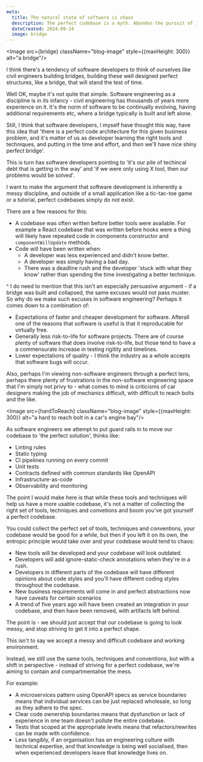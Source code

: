 ```yaml
---
meta:
  title: The natural state of software is chaos
  description: The perfect codebase is a myth. Abondon the pursuit of it, and instead seek to contain the mess. 
  dateCreated: 2024-09-24
  image: bridge
---
```



<Image src={bridge} className="blog-image" style={{maxHeight: 300}} alt="a bridge"/>

I think there's a tendency of software developers to think of ourselves like civil engineers building bridges, building these well designed perfect structures, like a bridge, that will stand the test of time.

Well OK, maybe it's not quite that simple. Software engineering as a discipline is in its infancy - civil engineering has thousands of years more experience on it. It's the norm of software to be continually evolving, having additional requirements etc, where a bridge typically is built and left alone. 

Still, I think that software developers, I myself have thought this way, have this idea that 'there is a perfect code architecture for this given business problem, and it's matter of us as developer learning the right tools and techniques, and putting in the time and effort, and _then_ we'll have nice shiny perfect bridge'.

This is turn has software developers pointing to 'it's our pile of techincal debt that is getting in the way' and 'if we were only using X tool, then our problems would be solved'. 

I want to make the argument that software development is inherently a messy discipline, and outside of a small application like a tic-tac-toe game or a tutorial, perfect codebases simply do not exist. 

There are a few reasons for this: 

- A codebase was often written before better tools were available. For example a React codebase that was written before hooks were a thing will likely have repeated code in components constructor and `componentWillUpdate` methods.
- Code will have been written when: 
  - A developer was less experienced and didn't know better.
  - A developer was simply having a bad day. 
  - There was a deadline rush and the developer 'stuck with what they know' rather than spending the time investigating a better technique. 

^ I do need to mention that this isn't an especially persuasive argument - if a bridge was built and collapsed, the same excuses would not pass muster. So why do we make such excuses in software engineering? Perhaps it comes down to a combination of: 

- Expectations of faster and cheaper development for software. Afterall one of the reasons that software is useful is that it reproducable for virtually free. 
- Generally less risk-to-life for software projects. There are of course plenty of software that does involve risk-to-life, but those tend to have a a commensurate increase in testing rigitity and timelines. 
- Lower expectations of quality - I think the industry as a whole accepts that software bugs will occur. 

Also, perhaps I'm viewing non-software engineers through a perfect lens, perhaps there plenty of frustrations in the non-software engineering space that I'm simply not privy to - what comes to mind is criticisms of car designers making the job of mechanics difficult, with difficult to reach bolts and the like.  

<Image src={hardToReach} className="blog-image" style={{maxHeight: 300}} alt="a hard to reach bolt in a car's engine bay"/>


As software engineers we attempt to put guard rails in to move our codebase to 'the perfect solution', thinks like: 

- Linting rules
- Static typing
- CI pipelines running on every commit
- Unit tests 
- Contracts defined with common standards like OpenAPI
- Infrastructure-as-code
- Observability and monitoring 

The point I would make here is that while these tools and techniques will help us have a more usable codebase, it's not a matter of collecting the right set of tools, techniques and convetions and boom you've got yourself a perfect codebase. 

You could collect the perfect set of tools, techniques and conventions, your codebase would be good for a while, but then if you left it on its own, the entropic principle would take over and your codebase would tend to chaos: 

- New tools will be developed and your codebase will look outdated.
- Developers will add ignore-static-check annotations when they're in a rush.
- Developers in different parts of the codebase will have different opinions about code styles and you'll have different coding styles throughout the codebase. 
- New business requirements will come in and perfect abstractions now have caveats for certain scenarios 
- A trend of five years ago will have been created an integration in your codebase, and then have been removed, with artifacts left behind. 

The point is - we should just accept that our codebase is going to look messy, and stop striving to get it into a perfect shape. 

This isn't to say we accept a messy and difficult codebase and working environment. 

Instead, we still use the same tools, techniques and conventions, but with a shift in perspective - instead of striving for a perfect codebase, we're aiming to contain and compartmentalise the mess.

For example: 

- A microservices pattern using OpenAPI specs as service boundaries means that individual services can be just replaced wholesale, so long as they adhere to the spec. 
- Clear code ownership boundaries means that dysfunction or lack of experience in one team doesn't pollute the entire codebase. 
- Tests that scoped at the appropriate levels means that refactors/rewrites can be made with confidence. 
- Less tangibly, if an organisation has an engineering culture with technical expertise, and that knowledge is being well socialised, then when experienced developers leave that knowledge lives on. 


   









